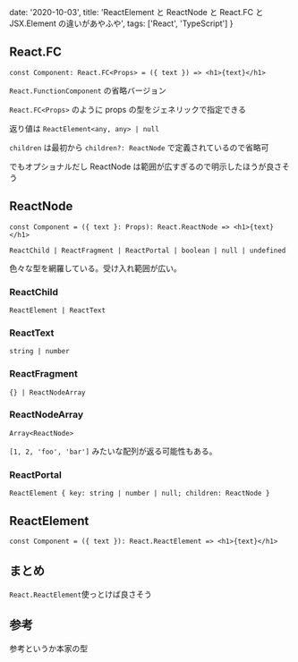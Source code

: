   date: '2020-10-03',
  title:
    'ReactElement と ReactNode と React.FC と JSX.Element の違いがあやふや',
  tags: ['React', 'TypeScript']
}

## React.FC

```tsx
const Component: React.FC<Props> = ({ text }) => <h1>{text}</h1>
```

`React.FunctionComponent` の省略バージョン

`React.FC<Props>` のように props の型をジェネリックで指定できる

返り値は `ReactElement<any, any> | null`

`children` は最初から `children?: ReactNode` で定義されているので省略可

でもオプショナルだし ReactNode は範囲が広すぎるので明示したほうが良さそう

## ReactNode

```tsx
const Component = ({ text }: Props): React.ReactNode => <h1>{text}</h1>
```

`ReactChild | ReactFragment | ReactPortal | boolean | null | undefined`

色々な型を網羅している。受け入れ範囲が広い。

### ReactChild

`ReactElement | ReactText`

### ReactText

`string | number`

### ReactFragment

`{} | ReactNodeArray`

### ReactNodeArray

`Array<ReactNode>`

`[1, 2, 'foo', 'bar']` みたいな配列が返る可能性もある。

### ReactPortal

`ReactElement { key: string | number | null; children: ReactNode }`

## ReactElement

```tsx
const Component = ({ text }): React.ReactElement => <h1>{text}</h1>
```

## まとめ

`React.ReactElement`使っとけば良さそう

## 参考

参考というか本家の型

[](https://github.com/DefinitelyTyped/DefinitelyTyped/blob/master/types/react/index.d.ts)
